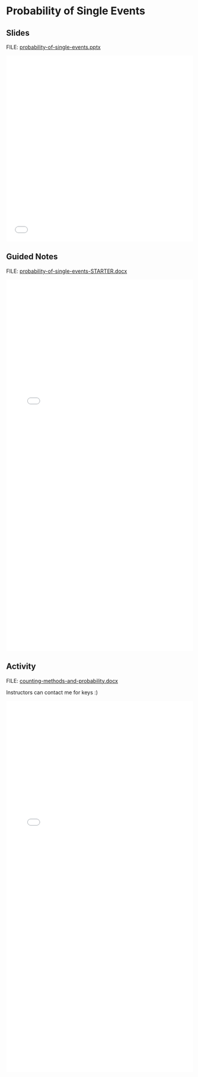 # Probability of Single Events {.unnumbered}

## Slides

FILE: [probability-of-single-events.pptx](https://github.com/coltongearhart/math125/blob/main/probability/probability-of-single-events.pptx)

<embed src="probability/probability-of-single-events.pdf" type="application/pdf" width="100%" height="500px"></embed>

## Guided Notes

FILE: [probability-of-single-events-STARTER.docx](https://github.com/coltongearhart/math125/blob/main/probability/probability-of-single-events-STARTER.docx)

<embed src="probability/probability-of-single-events-COMPLETED.pdf" type="application/pdf" width="100%" height="1000px"></embed>

## Activity

FILE: [counting-methods-and-probability.docx](https://github.com/coltongearhart/math125/blob/main/probability/activities/counting-methods-and-probability.docx)

Instructors can contact me for keys :)

<embed src="probability/activities/counting-methods-and-probability.pdf" type="application/pdf" width="100%" height="1000px"></embed>